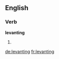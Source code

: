==English==

===Verb===
'''levanting'''

# {{present participle of|levant}}

[[de:levanting]]
[[fr:levanting]]